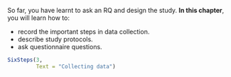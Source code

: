 ::: {.objectivesBox .objectives data-latex="{iconmonstr-target-4-240.png}"}
So far, you have learnt to ask an RQ and design the study.
**In this chapter**, you will learn how to:

* record the important steps in data collection.
* describe study protocols.
* ask questionnaire questions.
:::


```r
SixSteps(3,
         Text = "Collecting data")
```